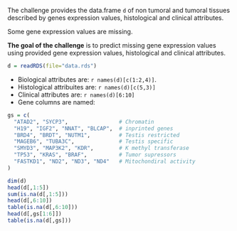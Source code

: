 The challenge provides the data.frame `d` of non tumoral and tumoral tissues described by genes expression values, histological and clinical attributes.

Some gene expression values are missing.

**The goal of the challenge** is to predict missing gene expression values using provided gene expression values, histological and clinical attributes.

```r
d = readRDS(file="data.rds")
```

 - Biological attributes are:    `r names(d)[c(1:2,4)]`.
 - Histological attribuites are: `r names(d)[c(5,3)]`
 - Clinical attributes are:      `r names(d)[6:10]`
 - Gene columns are named:

```r
gs = c(
  "ATAD2", "SYCP3",                # Chromatin 
  "H19", "IGF2", "NNAT", "BLCAP",  # inprinted genes
  "BRD4", "BRDT", "NUTM1",         # Testis restricted
  "MAGEB6", "TUBA3C",              # Testis specific
  "SMYD3", "MAP3K2", "KDR",        # K methyl transferase
  "TP53", "KRAS", "BRAF",          # Tumor supressors
  "FASTKD1", "ND2", "ND3", "ND4"   # Mitochondiral activity
)
```


```r
dim(d)
head(d[,1:5])
sum(is.na(d[,1:5]))
head(d[,6:10])
table(is.na(d[,6:10]))
head(d[,gs[1:6]])
table(is.na(d[,gs]))
```

